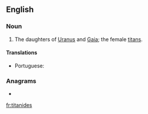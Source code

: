 ==English==

===Noun===
{{en-plural noun}}

# {{lb|en|Greek god}} The daughters of [[Uranus]] and [[Gaia]]; the female [[titan]]s.

====Translations====
{{trans-top|daughters of Uranus and Gaia}}
* Portuguese: {{t|pt|titânides|f-p}}
{{trans-mid}}
{{trans-bottom}}

===Anagrams===
* {{l|en|daintiest}}

[[fr:titanides]]